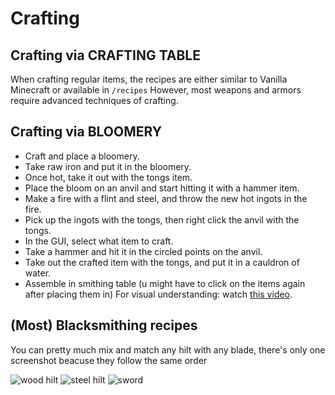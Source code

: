 # Crafting

## Crafting via CRAFTING TABLE
When crafting regular items, the recipes are either similar to Vanilla Minecraft or available in `/recipes`
However, most weapons and armors require advanced techniques of crafting.

## Crafting via BLOOMERY
- Craft and place a bloomery.
- Take raw iron and put it in the bloomery.
- Once hot, take it out with the tongs item.
- Place the bloom on an anvil and start hitting it with a hammer item.
- Make a fire with a flint and steel, and throw the new hot ingots in the fire.
- Pick up the ingots with the tongs, then right click the anvil with the tongs.
- In the GUI, select what item to craft.
- Take a hammer and hit it in the circled points on the anvil.
- Take out the crafted item with the tongs, and put it in a cauldron of water.
- Assemble in smithing table (u might have to click on the items again after placing them in)
For visual understanding: watch [this video](https://medal.tv/games/minecraft/clips/1N9889yWnOL8qh/d1337ylQBIpL).

## (Most) Blacksmithing recipes

You can pretty much mix and match any hilt with any blade, there's only one screenshot beacuse they follow the same order

![wood hilt](https://feen.us/3sslee.png)
![steel hilt](https://feen.us/nabscc.png)
![sword](https://feen.us/c18dbw.png)